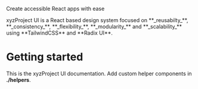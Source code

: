 
<Meta title='Getting Started' />

<div className="flex flex-col">
<p className="text-center text-5xl">Create <span className="text-main text-5xl">accessible</span> React apps with ease</p>
<p className="text-center text-lg"><span className="text-main text-xl">xyzProject UI</span> is a React based design system focused on **_reusabilty_**, **_consistency_**, **_flexibility_**, **_modularity_** and **_scalability_** using **TailwindCSS** and **Radix UI**.</p>

</div>

# Getting started

This is the xyzProject UI documentation. Add custom helper components in **./helpers**.

<div className='flex flex-row flex-wrap gap-xl'>
  <Card
    href='/?path=/docs/using-xyzProject-ui-setup--docs'
    description='Enable xyzProject UI on your project'
    title='Setup'
  />
  <Card
    href='/?path=/docs/using-xyzProject-ui-tailwind-config-viewer--docs'
    description='Visualize colors, spacing, typography, etc.'
    title='Design Tokens'
  />
  <Card
    href='/?path=/docs/using-xyzProject-ui-design-principles--docs'
    description='Design Principles'
    title='Have a peek at our design principles'
  />
</div>
